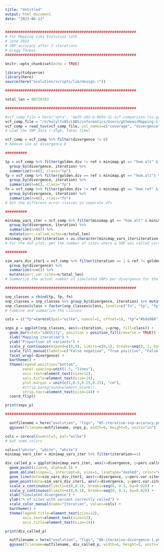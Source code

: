 ```yaml
---
title: "Untitled"
output: html_document
date: "2023-06-13"
---
```


```r

############################################################
# For Mapping sims Evolution talk
# June 2023
# SNP accuracy after 3 iterations
# Gregg Thomas
############################################################

knitr::opts_chunk$set(echo = TRUE)

library(tidyverse)
library(here)
source(here("evolution/scripts/lib/design.r"))

############################################################

total_len = 90720763

############################################################

#vcf_comp_file = here("data", "mm39-30X-0.005h-3i-vcf-comparison.tsv.gz")
vcf_comp_file = "/n/holylfs05/LABS/informatics/Users/gthomas/Mapping-simulations-data/mm39-18-iterative/summary-files/30X/mm39-30X-0.005h-3i-vcf-comparison.tsv.gz"
vcf_comp = read_tsv(vcf_comp_file, col_names=c("coverage", "divergence", "heterozygosity", "iteration", "chr", "pos", "ref", "golden.div", "prev.iter", "iter.gt", "iter.allele.1", "iter.allele.2", "minimap.gt", "minimap.allele.1", "minimap.allele.2"))
# Load the SNP data (~15gb, takes time)

vcf_comp = vcf_comp %>% filter(divergence != 0)
# Remove sim at divergence 0

##########

tp = vcf_comp %>% filter(golden.div != ref & minimap.gt == "hom.alt" & minimap.allele.1 == golden.div) %>% 
  group_by(divergence, iteration) %>% 
  summarize(n=n(), class="tp")
fp = vcf_comp %>% filter(golden.div == ref & minimap.gt == "hom.alt") %>% 
  group_by(divergence, iteration) %>% 
  summarize(n=n(), class="fp")
fn = vcf_comp %>% filter(golden.div != ref & minimap.gt == "hom.ref" & minimap.allele.1 == ref) %>% 
  group_by(divergence, iteration) %>% 
  summarize(n=n(), class="fn")
# Get the different error classes in separate dfs

##########

minimap_vars_iter = vcf_comp %>% filter(minimap.gt == "hom.alt" & minimap.allele.1 == golden.div) %>% 
  group_by(divergence, iteration) %>% 
  summarize(n=n()) %>% 
  mutate(perc.called.sites=n/total_len)
minimap_vars_iter$iteration = as.character(minimap_vars_iter$iteration)
# For the dot plot, get the number of sites where a SNP was called correctly where one was simulated

##########

sim_vars_div_iter1 = vcf_comp %>% filter(iteration == 1 & ref != golden.div) %>%
  group_by(divergence) %>%
  summarize(n=n()) %>%
  mutate(perc.var.sites=n/total_len)
# Summarize the actual number of simulated SNPs per divergence for the dot plot below

############################################################

```


```r

snp_classes = rbind(tp, fp, fn)
snp_classes = snp_classes %>% group_by(divergence, iteration) %>% mutate(total.sites = sum(n)) %>% mutate(prop = n / total.sites)
snp_classes$class = factor(snp_classes$class, levels=c("fn", "tp", "fp"))
# Combine and summarize the classes

cols = c("fp"=corecol(pal="wilke", numcol=1, offset=1), "tp"="#bda988", "fn"=corecol(pal="wilke", numcol=1))

snps_p = ggplot(snp_classes, aes(x=iteration, y=prop, fill=class)) +
  geom_bar(stat="identity", position = position_fill(reverse = TRUE)) +
  xlab("Mapping iteration") +
  ylab("Proportion of variants") +
  scale_y_continuous(expand=c(0,0), limits=c(0,1), breaks=seq(0, 1, by=0.2)) +
  scale_fill_manual(labels=c("False negative", "True positive", "False positive"), values=cols) +
  facet_wrap(~divergence) +
  bartheme() +
  theme(legend.position="bottom",
        panel.spacing=unit(1.5, "lines"),
        axis.text=element_text(size=12), 
        axis.title=element_text(size=14),
        plot.margin = unit(c(1,0.5,0.25,0.25), "cm"),
        #strip.background=element_blank(),
        strip.text=element_text(size=14)) +
  coord_flip()

print(snps_p)

############################################################

```

```r
  outfilename = here("evolution", "figs", "05-iterative-snp-accuracy.png")
  ggsave(filename=outfilename, snps_p, width=8, height=5, units="in")
```

```r

cols = corecol(numcol=3, pal="wilke")
# Get some colors

cols=c("white", "white", "white")
minimap_vars_iter = minimap_vars_iter %>% filter(iteration==1)

div_called_p = ggplot(minimap_vars_iter, aes(x=divergence, y=perc.called.sites, color=iteration)) +
  geom_point(size=4, alpha=0.5) +
  geom_abline(slope=1, intercept=0, size=1, linetype="dashed", color="#999999") +
  geom_line(data=sim_vars_div_iter1, aes(x=divergence, y=perc.var.sites), color="#920000") +
  geom_point(data=sim_vars_div_iter1, aes(x=divergence, y=perc.var.sites), size=4, color="#920000") +
  scale_x_continuous(limits=c(0,0.1), breaks=seq(0, 0.1, by=0.02)) +
  scale_y_continuous(limits=c(0,0.1), breaks=seq(0, 0.1, by=0.02)) +
  xlab("Simulated divergence") +
  ylab("% of sites with variant correctly called") +
  scale_color_manual(name="Iteration", values=cols) +
  bartheme() +
  theme(legend.title=element_text(size=12),
        axis.text=element_text(size=12), 
        axis.title=element_text(size=14))

print(div_called_p)

```


```r
  outfilename = here("evolution", "figs", "06-iterative-divergence-1.png")
  ggsave(filename=outfilename, div_called_p, width=6, height=5, units="in")
```
















